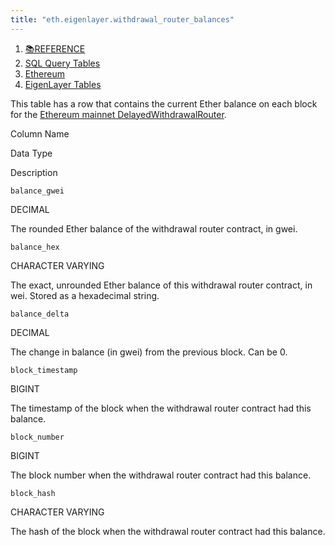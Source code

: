 ```yaml
---
title: "eth.eigenlayer.withdrawal_router_balances"
---
```


1. [📚REFERENCE](/reference)
2. [SQL Query Tables](/reference/sql-query-tables)
3. [Ethereum](/reference/sql-query-tables/ethereum)
4. [EigenLayer Tables](/reference/sql-query-tables/ethereum/eigenlayer-tables)

This table has a row that contains the current Ether balance on each block for the [Ethereum mainnet DelayedWithdrawalRouter](https://etherscan.io/address/0x7fe7e9cc0f274d2435ad5d56d5fa73e47f6a23d8).

Column Name

Data Type

Description

`balance_gwei`

DECIMAL

The rounded Ether balance of the withdrawal router contract, in gwei.

`balance_hex`

CHARACTER VARYING

The exact, unrounded Ether balance of this withdrawal router contract, in wei. Stored as a hexadecimal string.

`balance_delta`

DECIMAL

The change in balance (in gwei) from the previous block. Can be 0.

`block_timestamp`

BIGINT

The timestamp of the block when the withdrawal router contract had this balance.

`block_number`

BIGINT

The block number when the withdrawal router contract had this balance.

`block_hash`

CHARACTER VARYING

The hash of the block when the withdrawal router contract had this balance.
